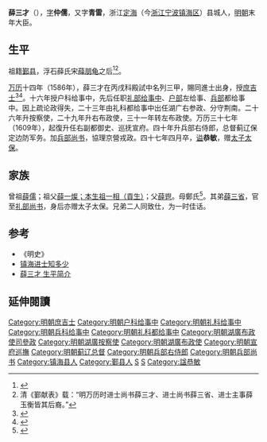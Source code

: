 {{明清人物信息框
| 姓名 = 薛三才
| 原名 =
| 圖片名稱 = 四明人鑑·明兵部尚書太子太保恭敏薛公三才.png
| 圖片大小 =
| 圖片說明 = 明兵部尚書太子太保恭敏薛公三才<br/>（清代畫家虞琴所繪，出自《四明人鑑》）
| 最高職務 =
| 國家 = 大明 
| 爵位 =
| 籍貫 = 鄞縣
| 族裔 = 
| 旗籍 = 
| 字號 = 字仲儒，號青螺
| 諡號 =
| 出生日期 =
| 出生地點 =鄞縣
| 逝世日期 = 
| 逝世地點 =
| 墓葬 =
| 配偶 = 
| 親屬 = 
| 出身 =
* 萬曆十四年丙戌科進士
| 經歷 =
| 著作 =  
}}
'''薛三才'''（{{bd|1555年||1619年|catIdx=X薛}}），[[表字|字]]'''仲儒'''，又字'''青雷'''，浙江[[定海|定海]]（今[[浙江|浙江]][[宁波|宁波]][[镇海区_(宁波市)|镇海区]]）县城人，[[明朝|明朝]]末年大臣。

==生平==
祖籍[[鄞县|鄞县]]，浮石薛氏宋[[薛朋龟|薛朋龟]]之后<ref>{{cite web|url=http://www.cnbsz.org.cn/szbook/view.aspx?CategoryId=1302&Page_No=1098&maxPage=1118|title=薛|publisher=宁波市志外编|deadurl=yes|archiveurl=https://web.archive.org/web/20160806160333/http://www.cnbsz.org.cn/szbook/view.aspx?CategoryId=1302&Page_No=1098&maxPage=1118|archivedate=2016-08-06}}</ref><ref>清《鄞献表》载：“明万历时进士尚书薛三才、进士尚书薛三省、进士主事薛玉衡皆其后裔。”</ref>。

[[万历|万历]]十四年（1586年），薛三才在丙戌科殿試中名列三甲，賜同進士出身，授[[庶吉士|庶吉士]]<ref>{{Cite book|title=《皇明贡举考》卷五|last=（明）[[张朝瑞|张朝瑞]]|first=|publisher=《续修四库全书》史部第828册|year=|isbn=|location=|pages=}}</ref><ref>{{Cite book|title=贡举志五种 上|last=鲁小俊，江俊伟著|first=|publisher=武汉：武汉大学出版社|year=2009|isbn=978-7-307-07043-1|location=|pages=}}</ref>。十六年授户科给事中，先后任职[[礼部|礼部]][[给事中|给事中]]、[[户部|户部]]左给事、[[兵部|兵部]]都给事中。因上疏论政得失，二十三年由礼科都给事中出任湖广右参政、分守荆南。二十六年升按察使，二十九年升右布政使，三十一年转左布政使。万历三十七年（1609年），起復升任右副都御史、巡抚宣府。四十年升兵部右侍郎，总督蓟辽保定边防军务。加[[兵部尚书|兵部尚书]]，協理京營戎政。四十七年四月卒，[[谥|谥]]'''恭敏'''，赠[[太子太保|太子太保]]。

== 家族 ==
曾祖[[薛儒|薛儒]]；祖父[[薛一燦；本生祖一相（貢生）|薛一燦；本生祖一相（貢生）]]；父[[薛鬯|薛鬯]]。母鄭氏<ref>{{Cite book|title=天一阁藏明代科举录选刊 登科录 点校本|last=龚延明主编|first=|publisher=宁波出版社|year=2016|isbn=978-7-5526-2320-8|location=宁波|pages=|quote=《天一閣藏明代科舉錄選刊.登科錄》之《萬曆丙戌科進士同年總綠》}}</ref>。其弟[[薛三省|薛三省]]，官至[[礼部尚书|礼部尚书]]，身后亦赠太子太保。兄弟二人同致仕，为一时佳话。

==参考==
* 《明史》
* [https://archive.is/20121129111122/http://www.zh.gov.cn/zwgk/ztzl/tszh/sbzh/sbgl/wszl/200710/t20071013_13827.htm 镇海进士知多少]
* [http://www.nbdaj.gov.cn/dandt/ysrw/mc/200712/t20071226_6232.html 薛三才 生平简介]
{{reflist|2}}

==延伸閱讀==
{{Wikisource further reading}}

{{start box}}
{{s-off}}
{{succession box|[[王象乾|王象乾]]|[[汪可受|汪可受]]|[[薊遼總督|明朝薊遼總督]]|1612年－1617年}}
{{end box}}
{{萬曆十四年丙戌科殿試金榜}}
{{規範控制}}
{{DEFAULTSORT:Xue薛}}
[[Category:明朝庶吉士|Category:明朝庶吉士]]
[[Category:明朝户科给事中|Category:明朝户科给事中]]
[[Category:明朝礼科给事中|Category:明朝礼科给事中]]
[[Category:明朝兵科给事中|Category:明朝兵科给事中]]
[[Category:明朝礼科都给事中|Category:明朝礼科都给事中]]
[[Category:明朝湖廣布政使司參政|Category:明朝湖廣布政使司參政]]
[[Category:明朝湖廣按察使|Category:明朝湖廣按察使]]
[[Category:明朝湖廣布政使|Category:明朝湖廣布政使]]
[[Category:明朝宣府巡撫|Category:明朝宣府巡撫]]
[[Category:明朝蓟辽总督|Category:明朝蓟辽总督]]
[[Category:明朝兵部右侍郎|Category:明朝兵部右侍郎]]
[[Category:明朝兵部尚书|Category:明朝兵部尚书]]
[[Category:镇海县人|Category:镇海县人]]
[[Category:鄞县人|Category:鄞县人]]
[[Category:薛姓|S]]
[[Category:浮石薛氏|S]]
[[Category:諡恭敏|Category:諡恭敏]]